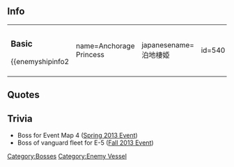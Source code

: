 ==Info==
{|
|
===Basic===
{{enemyshipinfo2
| name=Anchorage Princess
| japanesename=泊地棲姫
| id=540
| image=[[File:540_Anchorage_Princess.png|280px]]
| color=red
| type= Aviation Battleship
| class=Abyssal
| hp=300
| firepower=96
| armor=90
| torpedo=90
| evasion=20
| AA=80
| aircraft=180
| speed=Slow
| LOS=80
| ASW=0
| range=Long
| luck=40
| slot=3
| time=''unbuildable''
| slot1=[[List_of_equipment_used_by_the_enemy|Deteriorate AP Shell]]
| slot2=[[List_of_equipment_used_by_the_enemy|Abyssal Fighter Mk.II]]
| slot3=[[List_of_equipment_used_by_the_enemy|Abyssal Dive Bomber Mk.II]]
| slot4=-Locked- 
| space1=0
| space2=90
| space3=90
| space4=-}}
|}

==Quotes==
{{Abyssquote
| 開幕前=オノレ…イマイマシイカンムスドモメ…
| EN1=I see...that the annoying ships have come...
| Note1=(done in a demeaning manner)
| 砲撃=シズメ…

or

コノサキヘハ…トオサンゾ…

or

イマイチド…ミナゾコニカエルガイイワ…
| EN0=Sink...

or

You shall ...not pass...

or

You had better return to the bottom again...
| Note0=
| 被弾=ワタシハ…ホロビンゾ…

or

グッ…
| EN2=I will not... be destroyed...

or

Gh!...
| Note2=
| 昼戦終了時=ワタシモ…モドレルノカ…アオイウミノウエニ…
| EN3=I...will return back...To above the blue sea...
| Note3=
|Clip1 = {{Audio|file=Anchorage_Hime_Intro.ogg}}|Clip0 = {{Audio|file=Anchorage_Attack_1.ogg}}<br/>{{Audio|file=Anchorage_Attack_2.ogg}}<br/>{{Audio|file=Anchorage_Hime_Attack.ogg}}|Clip2 = {{Audio|file=Anchorage_Hime_Damaged.ogg}}<br/>{{Audio|file=Anchorage_Damaged.ogg}}|Clip3 = {{Audio|file=Anchorage_Hime_Sunk.ogg}}}}

==Trivia==
*Boss for Event Map 4 ([[Spring 2013 Event]])
* Boss of vanguard fleet for E-5 ([[Fall 2013 Event]])

{{Enemyshiplist}}
[[Category:Bosses]]
[[Category:Enemy Vessel]]